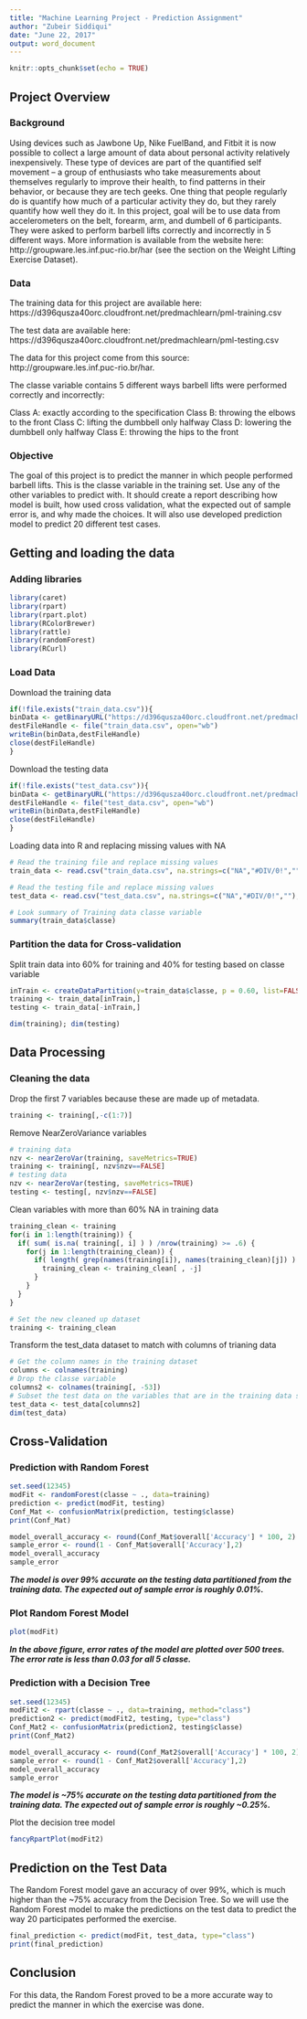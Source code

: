 ```yaml
---
title: "Machine Learning Project - Prediction Assignment"
author: "Zubeir Siddiqui"
date: "June 22, 2017"
output: word_document
---
```


```r
knitr::opts_chunk$set(echo = TRUE)
```

## Project Overview
### Background

Using devices such as Jawbone Up, Nike FuelBand, and Fitbit it is now possible to collect a large amount of data about personal activity relatively inexpensively. These type of devices are part of the quantified self movement – a group of enthusiasts who take measurements about themselves regularly to improve their health, to find patterns in their behavior, or because they are tech geeks. One thing that people regularly do is quantify how much of a particular activity they do, but they rarely quantify how well they do it. In this project, goal will be to use data from accelerometers on the belt, forearm, arm, and dumbell of 6 participants. They were asked to perform barbell lifts correctly and incorrectly in 5 different ways. More information is available from the website here: http://groupware.les.inf.puc-rio.br/har (see the section on the Weight Lifting Exercise Dataset).

### Data

The training data for this project are available here: https://d396qusza40orc.cloudfront.net/predmachlearn/pml-training.csv

The test data are available here: https://d396qusza40orc.cloudfront.net/predmachlearn/pml-testing.csv

The data for this project come from this source: http://groupware.les.inf.puc-rio.br/har. 

The classe variable contains 5 different ways barbell lifts were performed correctly and incorrectly:

Class A: exactly according to the specification
Class B: throwing the elbows to the front
Class C: lifting the dumbbell only halfway
Class D: lowering the dumbbell only halfway
Class E: throwing the hips to the front

### Objective

The goal of this project is to predict the manner in which people performed barbell lifts. This is the classe variable in the training set. Use any of the other variables to predict with. It should create a report describing how model is built, how used cross validation, what the expected out of sample error is, and why made the choices. It will also use developed prediction model to predict 20 different test cases.

## Getting and loading the data

### Adding libraries

```r
library(caret)
library(rpart)
library(rpart.plot)
library(RColorBrewer)
library(rattle)
library(randomForest)
library(RCurl)
```

### Load Data

Download the training data

```r
if(!file.exists("train_data.csv")){
binData <- getBinaryURL("https://d396qusza40orc.cloudfront.net/predmachlearn/pml-training.csv", ssl.verifypeer=0L, followlocation=1L)
destFileHandle <- file("train_data.csv", open="wb")
writeBin(binData,destFileHandle)
close(destFileHandle)
}
```
Download the testing data

```r
if(!file.exists("test_data.csv")){
binData <- getBinaryURL("https://d396qusza40orc.cloudfront.net/predmachlearn/pml-testing.csv", ssl.verifypeer=0L, followlocation=1L)
destFileHandle <- file("test_data.csv", open="wb")
writeBin(binData,destFileHandle)
close(destFileHandle)
}
```

Loading data into R and replacing missing values with NA

```r
# Read the training file and replace missing values
train_data <- read.csv("train_data.csv", na.strings=c("NA","#DIV/0!",""), header=TRUE)

# Read the testing file and replace missing values
test_data <- read.csv("test_data.csv", na.strings=c("NA","#DIV/0!",""), header=TRUE)

# Look summary of Training data classe variable
summary(train_data$classe)
```

### Partition the data for Cross-validation

Split train data into 60% for training and 40% for testing based on classe variable

```r
inTrain <- createDataPartition(y=train_data$classe, p = 0.60, list=FALSE)
training <- train_data[inTrain,]
testing <- train_data[-inTrain,]

dim(training); dim(testing)
```

## Data Processing

### Cleaning the data

Drop the first 7 variables because these are made up of metadata.
```r
training <- training[,-c(1:7)]
```

Remove NearZeroVariance variables

```r
# training data
nzv <- nearZeroVar(training, saveMetrics=TRUE)
training <- training[, nzv$nzv==FALSE]
# testing data
nzv <- nearZeroVar(testing, saveMetrics=TRUE)
testing <- testing[, nzv$nzv==FALSE]
```

Clean variables with more than 60% NA in training data

```r
training_clean <- training
for(i in 1:length(training)) {
  if( sum( is.na( training[, i] ) ) /nrow(training) >= .6) {
    for(j in 1:length(training_clean)) {
      if( length( grep(names(training[i]), names(training_clean)[j]) ) == 1)  {
        training_clean <- training_clean[ , -j]
      }   
    } 
  }
}

# Set the new cleaned up dataset
training <- training_clean
```

Transform the test_data dataset to match with columns of trianing data

```r
# Get the column names in the training dataset
columns <- colnames(training)
# Drop the classe variable
columns2 <- colnames(training[, -53])
# Subset the test data on the variables that are in the training data set
test_data <- test_data[columns2]
dim(test_data)
```

## Cross-Validation
### Prediction with Random Forest

```r
set.seed(12345)
modFit <- randomForest(classe ~ ., data=training)
prediction <- predict(modFit, testing)
Conf_Mat <- confusionMatrix(prediction, testing$classe)
print(Conf_Mat)
```
```r
model_overall_accuracy <- round(Conf_Mat$overall['Accuracy'] * 100, 2)
sample_error <- round(1 - Conf_Mat$overall['Accuracy'],2)
model_overall_accuracy
sample_error
```
***The model is over 99% accurate on the testing data partitioned from the training data. The expected out of sample error is roughly 0.01%.***

### Plot Random Forest Model
```r
plot(modFit)
```

***In the above figure, error rates of the model are plotted over 500 trees. The error rate is less than 0.03 for all 5 classe.***

### Prediction with a Decision Tree

```r
set.seed(12345)
modFit2 <- rpart(classe ~ ., data=training, method="class")
prediction2 <- predict(modFit2, testing, type="class")
Conf_Mat2 <- confusionMatrix(prediction2, testing$classe)
print(Conf_Mat2)
```
```r
model_overall_accuracy <- round(Conf_Mat2$overall['Accuracy'] * 100, 2)
sample_error <- round(1 - Conf_Mat2$overall['Accuracy'],2)
model_overall_accuracy
sample_error
```

***The model is ~75% accurate on the testing data partitioned from the training data. The expected out of sample error is roughly ~0.25%.***

Plot the decision tree model
```r
fancyRpartPlot(modFit2)
```

## Prediction on the Test Data
The Random Forest model gave an accuracy of over 99%, which is much higher than the ~75% accuracy from the Decision Tree. So we will use the Random Forest model to make the predictions on the test data to predict the way 20 participates performed the exercise.

```r
final_prediction <- predict(modFit, test_data, type="class")
print(final_prediction)
```

## Conclusion
For this data, the Random Forest proved to be a more accurate way to predict the manner in which the exercise was done.